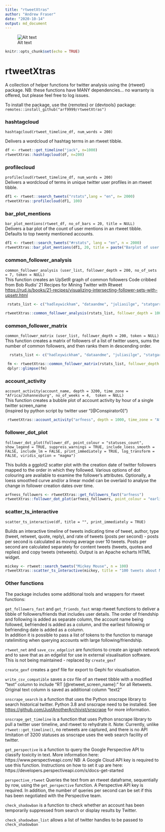 ```yaml
---
title: "rtweetXtras"
author: "Andrew Fraser"
date: "2020-10-14"
output: md_document
---
```


![Alt text](rtweetXtrashex.png)

```r
knitr::opts_chunk$set(echo = TRUE)
```

# rtweetXtras

A collection of helper functions for twitter analysis using the {rtweet} package. NB: these functions have MANY dependencies... no warranty is offered, but please feel free to log issues.

To install the package, use the {remotes} or {devtools} package: `remotes::install_github("arf9999/rtweetXtras")`

### hashtagcloud

`hashtagcloud(rtweet_timeline_df, num_words = 200)`

Delivers a wordcloud of hashtag terms in an rtweet tibble.

```r
df <- rtweet::get_timeline("jack", n=1000)
rtweetXtras::hashtagcloud(df, n=200)
```

### profilecloud

`profilecloud(rtweet_timeline_df, num_words = 200)`\
Delivers a wordcloud of terms in unique twitter user profiles in an rtweet tibble.

```r
df1 <- rtweet::search_tweets("rstats",lang = "en", n= 2000)
rtweetXtras::profilecloud(df1, 100)
```

### bar\_plot\_mentions

`bar_plot_mentions(rtweet_df, no_of_bars = 20, title = NULL)`\
Delivers a bar plot of the count of user mentions in an rtweet tibble. Defaults to top twenty mentioned accounts.

```r
df1 <- rtweet::search_tweets("#rstats", lang = "en", n = 2000)
rtweetXtras::bar_plot_mentions(df1, 20, title = paste("Barplot of user mentions in twitter search for \"#rstats\"", Sys.Date()))
```

### common\_follower\_analysis

`common_follower_analysis (user_list, follower_depth = 200, no_of_sets = 7, token = NULL)`\
This function creates an UpSetR graph of common followers Code cribbed from Bob Rudis' 21 Recipes for Mining Twitter with Rtweet <https://rud.is/books/21-recipes/visualizing-intersecting-follower-sets-with-upsetr.html>

```r
 rstats_list <- c("hadleywickham", "dataandme", "juliasilge", "statgarrett","thomasp85")
 
rtweetXtras::common_follower_analysis(rstats_list, follower_depth = 1000, no_of_sets = 5, token = NULL)
```

### common\_follower\_matrix

`common_follower_matrix (user_list, follower_depth = 200, token = NULL)`\
This function creates a matrix of followers of a list of twitter users, sums the number of common followers, and then ranks them in descending order.

```r
  rstats_list <- c("hadleywickham", "dataandme", "juliasilge", "statgarrett","thomasp85")

 fm <- rtweetXtras::common_follower_matrix(rstats_list, follower_depth = 200, token = NULL)
 dplyr::glimpse(fm)
```

### account\_activity

`account_activity(account_name, depth = 3200, time_zone = "Africa/Johannesburg", no_of_weeks = 4,  token = NULL)`\
This function creates a bubble plot of account activity by hour of a single twitter screen\_name\
(inspired by python script by twitter user "[@Conspirator0]")

```r
 rtweetXtras::account_activity("arfness", depth = 1000, time_zone = "Africa/Johannesburg", no_of_weeks = 5, token = NULL)
```

### follower\_dot\_plot

`follower_dot_plot(follower_df, point_colour = "statuses_count", show_legend = TRUE, suppress_warnings = TRUE, include_loess_smooth = FALSE, include_lm = FALSE, print_immediately = TRUE, log_transform = FALSE, viridis_option = "magma")`

This builds a ggplot2 scatter plot with the creation date of twitter followers mapped to the order in which they followed. Various options of dot colouring are available to examine the follower's attributes. Optionally, a loess smoothed curve and/or a linear model can be overlaid to analyse the change in follower creation dates over time.

```r
arfness_followers <- rtweetXtras::get_followers_fast("arfness")
rtweetXtras::follower_dot_plot(arfness_followers, point_colour = "earliest_follow")
```

### scatter\_ts\_interactive

`scatter_ts_interactive(df, title = "", print_immediately = TRUE)`

Builds an interactive timeline of tweets indicating time of tweet, author, type (tweet, retweet, quote, reply), and rate of tweets (posts per second) - posts per second is calculated as moving average over 10 tweets. Posts per second are calculated separately for content tweets (tweets, quotes and replies) and copy tweets (retweets). Output is an Apache echarts HTML widget.

```r

mickey <- rtweet::search_tweets("Mickey Mouse", n = 100)
rtweetXtras::scatter_ts_interactive(mickey, title = "100 tweets about Mickey Mouse")
```

### Other functions

The package includes some additional tools and wrappers for rtweet functions:

`get_followers_fast` and `get_friends_fast` wrap rtweet functions to deliver a tibble of followers/friends that includes user details. The order of friendship and following is added as separate column, the account name being followed, befriended is added as a column, and the earliest following or befriending date is added as a column.\
In addition it is possible to pass a list of tokens to the function to manage ratelimiting when querying accounts with large following/friendship.

`rtweet_net` and `save_csv_edgelist` are functions to create an igraph network and to save that as an edgelist for use in external visualisation software. This is not being maintained - replaced by `create_gexf`

`create_gexf` creates a gexf file for export to Gephi for visualisation.

`write_csv_compatible` saves a csv file of an rtweet tibble with a modified "text" column to include "RT [@retweet_screen_name]: " for all Retweets. Original text column is saved as additional column "text2"

`snscrape_search` is a function that uses the Python snscrape library to search historical twitter. Python 3.8 and snscrape need to be installed. See <https://github.com/JustAnotherArchivist/snscrape> for more information.

`snscrape_get_timeline` is a function that uses Python snscrape library to pull a twitter user timeline, and rtweet to rehydrate it. Note: Currently, unlike `rtweet::get_timeline()`, no retweets are captured, and there is no API limitation of 3200 statuses as snscrape uses the web search facility of twitter.

`get_perspective` is a function to query the Google Perspective API to classify toxicity in text.  More information here: https://www.perspectiveapi.com/ NB: A Google Cloud API key is required to use this function. Instructions on how to set it up are here: https://developers.perspectiveapi.com/s/docs-get-started

`perspective_rtweet` Queries the text from an rtweet dataframe, sequentially by row, using the `get_perspective` function. A Perspective API key is required. In addition, the number of queries per second can be set if this has been negotiated with the Perspective team.  

`check_shadowban` is a function to check whether an account has been temporarily suppressed from search or display results by Twitter.

`check_shadowban_list` allows a list of twitter handles to be passed to `check_shadowban`
